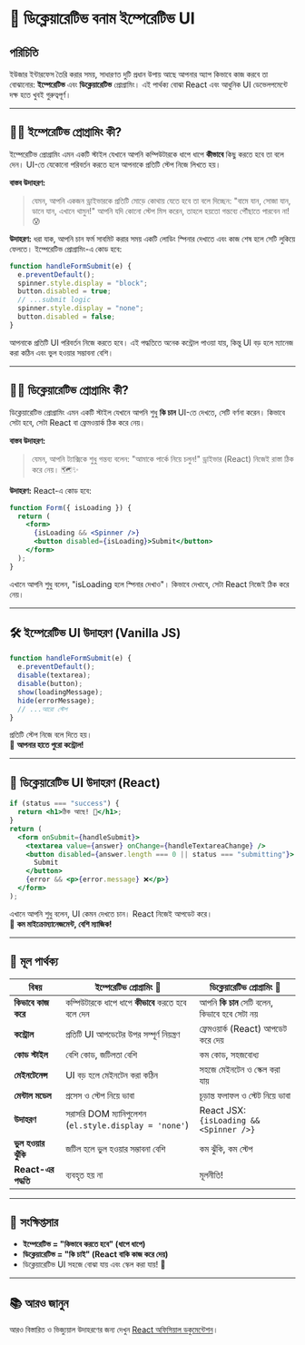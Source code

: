 # 🚗 ডিক্লেয়ারেটিভ বনাম ইম্পেরেটিভ UI

## পরিচিতি

ইউজার ইন্টারফেস তৈরি করার সময়, সাধারণত দুটি প্রধান উপায় আছে আপনার অ্যাপ কিভাবে কাজ করবে তা বোঝানোর: **ইম্পেরেটিভ** এবং **ডিক্লেয়ারেটিভ** প্রোগ্রামিং। এই পার্থক্য বোঝা React এবং আধুনিক UI ডেভেলপমেন্টে দক্ষ হতে খুবই গুরুত্বপূর্ণ।

---

## 🧑‍💻 ইম্পেরেটিভ প্রোগ্রামিং কী?

ইম্পেরেটিভ প্রোগ্রামিং এমন একটি স্টাইল যেখানে আপনি কম্পিউটারকে ধাপে ধাপে **কীভাবে** কিছু করতে হবে তা বলে দেন। UI-তে যেকোনো পরিবর্তন করতে হলে আপনাকে প্রতিটি স্টেপ নিজে লিখতে হয়।

**বাস্তব উদাহরণ:**

> যেমন, আপনি একজন ড্রাইভারকে প্রতিটি মোড়ে কোথায় যেতে হবে তা বলে দিচ্ছেন: "বামে যান, সোজা যান, ডানে যান, এখানে থামুন!" আপনি যদি কোনো স্টেপ মিস করেন, তাহলে হয়তো গন্তব্যে পৌঁছাতে পারবেন না! 😰

**উদাহরণ:**
ধরা যাক, আপনি চান ফর্ম সাবমিট করার সময় একটি লোডিং স্পিনার দেখাতে এবং কাজ শেষ হলে সেটি লুকিয়ে ফেলতে। ইম্পেরেটিভ প্রোগ্রামিং-এ কোড হবে:

```js
function handleFormSubmit(e) {
  e.preventDefault();
  spinner.style.display = "block";
  button.disabled = true;
  // ...submit logic
  spinner.style.display = "none";
  button.disabled = false;
}
```

আপনাকে প্রতিটি UI পরিবর্তন নিজে করতে হবে। এই পদ্ধতিতে অনেক কন্ট্রোল পাওয়া যায়, কিন্তু UI বড় হলে ম্যানেজ করা কঠিন এবং ভুল হওয়ার সম্ভাবনা বেশি।

---

## 🧑‍🎨 ডিক্লেয়ারেটিভ প্রোগ্রামিং কী?

ডিক্লেয়ারেটিভ প্রোগ্রামিং এমন একটি স্টাইল যেখানে আপনি শুধু **কি চান** UI-তে দেখতে, সেটি বর্ণনা করেন। কিভাবে সেটা হবে, সেটা React বা ফ্রেমওয়ার্ক ঠিক করে নেয়।

**বাস্তব উদাহরণ:**

> যেমন, আপনি ট্যাক্সিকে শুধু গন্তব্য বলেন: "আমাকে পার্কে নিয়ে চলুন!" ড্রাইভার (React) নিজেই রাস্তা ঠিক করে নেয়। 🗺️✨

**উদাহরণ:**
React-এ কোড হবে:

```jsx
function Form({ isLoading }) {
  return (
    <form>
      {isLoading && <Spinner />}
      <button disabled={isLoading}>Submit</button>
    </form>
  );
}
```

এখানে আপনি শুধু বলেন, "isLoading হলে স্পিনার দেখাও"। কিভাবে দেখাবে, সেটা React নিজেই ঠিক করে নেয়।

---

## 🛠️ ইম্পেরেটিভ UI উদাহরণ (Vanilla JS)

```js
function handleFormSubmit(e) {
  e.preventDefault();
  disable(textarea);
  disable(button);
  show(loadingMessage);
  hide(errorMessage);
  // ...আরো স্টেপ
}
```

প্রতিটি স্টেপ নিজে বলে দিতে হয়।  
🔧 **আপনার হাতে পুরো কন্ট্রোল!**

---

## 🎨 ডিক্লেয়ারেটিভ UI উদাহরণ (React)

```jsx
if (status === "success") {
  return <h1>ঠিক আছে! 🎉</h1>;
}
return (
  <form onSubmit={handleSubmit}>
    <textarea value={answer} onChange={handleTextareaChange} />
    <button disabled={answer.length === 0 || status === "submitting"}>
      Submit
    </button>
    {error && <p>{error.message} ❌</p>}
  </form>
);
```

এখানে আপনি শুধু বলেন, UI কেমন দেখতে চান। React নিজেই আপডেট করে।  
🧙 **কম মাইক্রোম্যানেজমেন্ট, বেশি ম্যাজিক!**

---

## 📝 মূল পার্থক্য

| বিষয়                | ইম্পেরেটিভ প্রোগ্রামিং 📝                             | ডিক্লেয়ারেটিভ প্রোগ্রামিং 🎨                  |
| -------------------- | ----------------------------------------------------- | ---------------------------------------------- |
| **কিভাবে কাজ করে**   | কম্পিউটারকে ধাপে ধাপে **কীভাবে** করতে হবে বলে দেন     | আপনি **কি চান** সেটি বলেন, কিভাবে হবে সেটা নয় |
| **কন্ট্রোল**         | প্রতিটি UI আপডেটের উপর সম্পূর্ণ নিয়ন্ত্রণ            | ফ্রেমওয়ার্ক (React) আপডেট করে দেয়            |
| **কোড স্টাইল**       | বেশি কোড, জটিলতা বেশি                                 | কম কোড, সহজবোধ্য                               |
| **মেইনটেনেন্স**      | UI বড় হলে মেইনটেন করা কঠিন                           | সহজে মেইনটেন ও স্কেল করা যায়                  |
| **মেন্টাল মডেল**     | প্রসেস ও স্টেপ নিয়ে ভাবা                             | চূড়ান্ত ফলাফল ও স্টেট নিয়ে ভাবা              |
| **উদাহরণ**           | সরাসরি DOM ম্যানিপুলেশন (`el.style.display = 'none'`) | React JSX: `{isLoading && <Spinner />}`        |
| **ভুল হওয়ার ঝুঁকি** | জটিল হলে ভুল হওয়ার সম্ভাবনা বেশি                     | কম ঝুঁকি, কম স্টেপ                             |
| **React-এর পদ্ধতি**  | ব্যবহৃত হয় না                                        | মূলনীতি!                                       |

---

## 🔄 সংক্ষিপ্তসার

- **ইম্পেরেটিভ = "কিভাবে করতে হবে" (ধাপে ধাপে)**
- **ডিক্লেয়ারেটিভ = "কি চাই" (React বাকি কাজ করে দেয়)**
- ডিক্লেয়ারেটিভ UI সহজে বোঝা যায় এবং স্কেল করা যায়! 🚀

---

## 📚 আরও জানুন

আরও বিস্তারিত ও ভিজ্যুয়াল উদাহরণের জন্য দেখুন [React অফিসিয়াল ডকুমেন্টেশন](https://react.dev/learn/reacting-to-input-with-state)।
